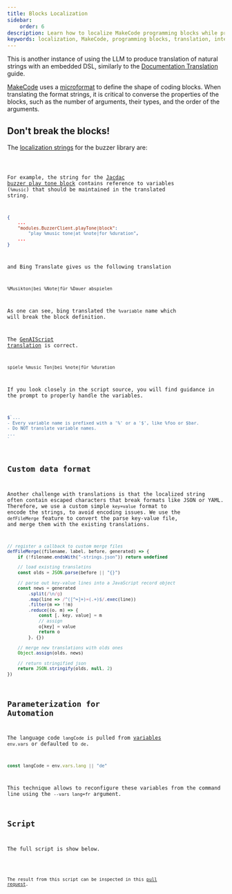 ```yaml
---
title: Blocks Localization
sidebar:
    order: 6
description: Learn how to localize MakeCode programming blocks while preserving block properties and variable names for international audiences.
keywords: localization, MakeCode, programming blocks, translation, internationalization
---
```



This is another instance of using the LLM to produce translation of natural strings with an embedded DSL, similarly to the [Documentation Translation](/genaiscript/case-studies/documentation-translations) guide.

[MakeCode](https://makecode.com) uses a [microformat](https://makecode.com/defining-blocks) to define the shape of coding blocks.
When translating the format strings, it is critical to converse the properties of the blocks, such as the number of arguments, 
their types, and the order of the arguments.

## Don't break the blocks!

The [localization strings](https://github.com/microsoft/pxt-jacdac/blob/45d3489c0b96ed0f74c9bbea53fb0714ae9f7fcc/buzzer/_locales/jacdac-buzzer-strings.json#L1) for the buzzer library are:

<Code title="jacdac-buzzer-strings.json" code={stringsJson} wrap={true} lang="json" />

For example, the string for the [Jacdac buzzer play tone block](https://github.com/microsoft/pxt-jacdac/blob/45d3489c0b96ed0f74c9bbea53fb0714ae9f7fcc/buzzer/_locales/jacdac-buzzer-strings.json#L5-L6) 
contains reference to variables (`%music`) that should be maintained in the translated string.

```json
{
    ...
    "modules.BuzzerClient.playTone|block": 
        "play %music tone|at %note|for %duration",
    ...
}
```

and Bing Translate gives us the following translation

```txt title="Bing Translator"
%Musikton|bei %Note|für %Dauer abspielen
```

As one can see, bing translated the `%variable` name which will break the block definition.

The [GenAIScript translation](https://github.com/microsoft/pxt-jacdac/blob/45d3489c0b96ed0f74c9bbea53fb0714ae9f7fcc/buzzer/_locales/de/jacdac-buzzer-strings.json#L5) is correct.

```txt title="GenAIScript"
spiele %music Ton|bei %note|für %duration
```
If you look closely in the script source, you will find guidance in the prompt to properly
handle the variables.

```js title="block-translator.genai.mjs"
$`...
- Every variable name is prefixed with a '%' or a '$', like %foo or $bar.
- Do NOT translate variable names.
...
`
```

## Custom data format

Another challenge with translations is that the localized string often 
contain escaped characters that break formats like JSON or YAML. 
Therefore, we use a custom simple `key=value` format
to encode the strings, to avoid encoding issues. 
We use the `defFileMerge` feature to convert the parse key-value file, and merge them with the existing translations.


```js title="block-translator.genai.mjs"
// register a callback to custom merge files
defFileMerge((filename, label, before, generated) => {
    if (!filename.endsWith("-strings.json")) return undefined

    // load existing translatins
    const olds = JSON.parse(before || "{}")

    // parse out key-value lines into a JavaScript record object
    const news = generated
        .split(/\n/g)
        .map(line => /^([^=]+)=(.+)$/.exec(line))
        .filter(m => !!m)
        .reduce((o, m) => {
            const [, key, value] = m
            // assign
            o[key] = value
            return o
        }, {})

    // merge new translations with olds ones
    Object.assign(olds, news)

    // return stringified json
    return JSON.stringify(olds, null, 2)
})
```

## Parameterization for Automation

The language code `langCode` is pulled from [variables](/genaiscript/reference/scripts/variables) `env.vars` or defaulted to `de`.

```js
const langCode = env.vars.lang || "de"
```

This technique allows to reconfigure these variables from the command line
using the `--vars lang=fr` argument.

## Script

The full script is show below.

<Code code={scriptSource} title="block-translator.genai.mjs" wrap={true} lang="js" />

The result from this script can be inspected 
in this [pull request](https://github.com/microsoft/pxt-jacdac/pull/108).